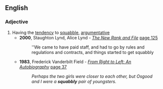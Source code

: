==English==

===Adjective===
{{en-adj}}

# Having the [[tendency]] to [[squabble]], [[argumentative]]
#*'''2000''', Staughton Lynd, Alice Lynd - ''[http://books.google.com/books?id=M2kYtHspVzcC The New Rank and File]'' [http://books.google.com/books?id=M2kYtHspVzcC&pg=PA125&dq=squabbly&lr=&sig=pISvRaSRV2N_5QlUxukcLCBNf0s page 125]
#*:''We came to have paid staff, and had to go by rules and regulations and contracts, and things started to get squabbly
#*'''1983''', Frederick Vanderbilt Field - ''[http://books.google.com/books?id=I0IiAAAAMAAJ&pgis=1 From Right to Left: An Autobiography]'' [http://books.google.com/books?id=I0IiAAAAMAAJ&q=squabbly&dq=squabbly&lr=&pgis=1 page 37]
#*:''Perhaps the two girls were closer to each other, but Osgood and I were a '''squabbly''' pair of youngsters.''